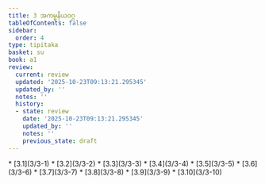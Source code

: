 ```yaml
---
title: 3 အကမ္မနိယဝဂ္ဂ
tableOfContents: false
sidebar:
  order: 4
type: tipitaka
basket: su
book: a1
review:
  current: review
  updated: '2025-10-23T09:13:21.295345'
  updated_by: ''
  notes: ''
  history:
  - state: review
    date: '2025-10-23T09:13:21.295345'
    updated_by: ''
    notes: ''
    previous_state: draft
---
```



<ReviewStatus review={frontmatter.review} showDetails={true} />

<HypothesisAnnotation frontmatter={frontmatter} />

<DynamicBreadcrumb />



<TableOfContents book="a1" section="3">
* [3.1](3/3-1)
* [3.2](3/3-2)
* [3.3](3/3-3)
* [3.4](3/3-4)
* [3.5](3/3-5)
* [3.6](3/3-6)
* [3.7](3/3-7)
* [3.8](3/3-8)
* [3.9](3/3-9)
* [3.10](3/3-10)
</TableOfContents>